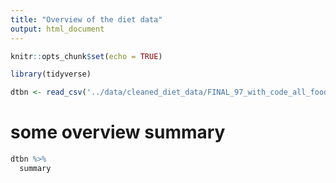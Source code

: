 ```yaml
---
title: "Overview of the diet data"
output: html_document
---
```


```r
knitr::opts_chunk$set(echo = TRUE)
```

```r
library(tidyverse)
```

```r
dtbn <- read_csv('../data/cleaned_diet_data/FINAL_97_with_code_all_foods_drt_with_enteralTPN_UPDATED10.csv') 
```

# some overview summary

```r
dtbn %>% 
  summary
```

